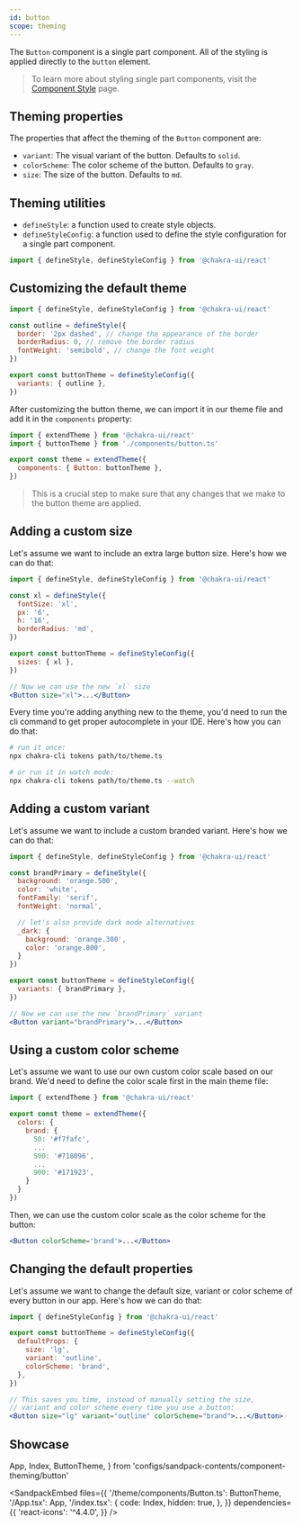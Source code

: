 ```yaml
---
id: button
scope: theming
---
```


The `Button` component is a single part component. All of the styling is applied
directly to the `button` element.

> To learn more about styling single part components, visit the
> [Component Style](/docs/styled-system/component-style#styling-single-part-components)
> page.

## Theming properties

The properties that affect the theming of the `Button` component are:

- `variant`: The visual variant of the button. Defaults to `solid`.
- `colorScheme`: The color scheme of the button. Defaults to `gray`.
- `size`: The size of the button. Defaults to `md`.

## Theming utilities

- `defineStyle`: a function used to create style objects.
- `defineStyleConfig`: a function used to define the style configuration for a
  single part component.

```jsx live=false
import { defineStyle, defineStyleConfig } from '@chakra-ui/react'
```

## Customizing the default theme

```jsx live=false
import { defineStyle, defineStyleConfig } from '@chakra-ui/react'

const outline = defineStyle({
  border: '2px dashed', // change the appearance of the border
  borderRadius: 0, // remove the border radius
  fontWeight: 'semibold', // change the font weight
})

export const buttonTheme = defineStyleConfig({
  variants: { outline },
})
```

After customizing the button theme, we can import it in our theme file and add
it in the `components` property:

```jsx live=false
import { extendTheme } from '@chakra-ui/react'
import { buttonTheme } from './components/button.ts'

export const theme = extendTheme({
  components: { Button: buttonTheme },
})
```

> This is a crucial step to make sure that any changes that we make to the
> button theme are applied.

## Adding a custom size

Let's assume we want to include an extra large button size. Here's how we can do
that:

```jsx live=false
import { defineStyle, defineStyleConfig } from '@chakra-ui/react'

const xl = defineStyle({
  fontSize: 'xl',
  px: '6',
  h: '16',
  borderRadius: 'md',
})

export const buttonTheme = defineStyleConfig({
  sizes: { xl },
})

// Now we can use the new `xl` size
<Button size="xl">...</Button>
```

Every time you're adding anything new to the theme, you'd need to run the cli
command to get proper autocomplete in your IDE. Here's how you can do that:

```bash
# run it once:
npx chakra-cli tokens path/to/theme.ts

# or run it in watch mode:
npx chakra-cli tokens path/to/theme.ts --watch
```

## Adding a custom variant

Let's assume we want to include a custom branded variant. Here's how we can do
that:

```jsx live=false
import { defineStyle, defineStyleConfig } from '@chakra-ui/react'

const brandPrimary = defineStyle({
  background: 'orange.500',
  color: 'white',
  fontFamily: 'serif',
  fontWeight: 'normal',

  // let's also provide dark mode alternatives
  _dark: {
    background: 'orange.300',
    color: 'orange.800',
  }
})

export const buttonTheme = defineStyleConfig({
  variants: { brandPrimary },
})

// Now we can use the new `brandPrimary` variant
<Button variant="brandPrimary">...</Button>
```

## Using a custom color scheme

Let's assume we want to use our own custom color scale based on our brand. We'd
need to define the color scale first in the main theme file:

```jsx live=false
import { extendTheme } from '@chakra-ui/react'

export const theme = extendTheme({
  colors: {
    brand: {
      50: '#f7fafc',
      ...
      500: '#718096',
      ...
      900: '#171923',
    }
  }
})
```

Then, we can use the custom color scale as the color scheme for the button:

```jsx live=false
<Button colorScheme='brand'>...</Button>
```

## Changing the default properties

Let's assume we want to change the default size, variant or color scheme of
every button in our app. Here's how we can do that:

```jsx live=false
import { defineStyleConfig } from '@chakra-ui/react'

export const buttonTheme = defineStyleConfig({
  defaultProps: {
    size: 'lg',
    variant: 'outline',
    colorScheme: 'brand',
  },
})

// This saves you time, instead of manually setting the size,
// variant and color scheme every time you use a button:
<Button size="lg" variant="outline" colorScheme="brand">...</Button>
```

## Showcase

  App,
  Index,
  ButtonTheme,
} from 'configs/sandpack-contents/component-theming/button'

<SandpackEmbed
  files={{
    '/theme/components/Button.ts': ButtonTheme,
    '/App.tsx': App,
    '/index.tsx': {
      code: Index,
      hidden: true,
    },
  }}
  dependencies={{
    'react-icons': '^4.4.0',
  }}
/>
